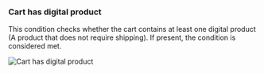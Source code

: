 ### Cart has digital product

This condition checks whether the cart contains at least one digital product (A product that does not require shipping). If present, the condition is considered met.

<img
  src="/images/essentials/condition-sets/cart-has-digital-product.webp"
  alt="Cart has digital product"
/>
